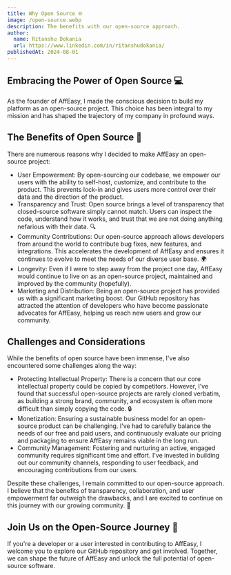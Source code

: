 ---
title: Why Open Source 🌐
image: /open-source.webp
description: The benefits with our open-source approach.
author:
  name: Ritanshu Dokania
  url: https://www.linkedin.com/in/ritanshudokania/
publishedAt: 2024-08-01
---

## Embracing the Power of Open Source 💻

As the founder of AffEasy, I made the conscious decision to build my platform as an open-source project. This choice has been integral to my mission and has shaped the trajectory of my company in profound ways.

## The Benefits of Open Source 🤝

There are numerous reasons why I decided to make AffEasy an open-source project:

- User Empowerment: By open-sourcing our codebase, we empower our users with the ability to self-host, customize, and contribute to the product. This prevents lock-in and gives users more control over their data and the direction of the product.
- Transparency and Trust: Open source brings a level of transparency that closed-source software simply cannot match. Users can inspect the code, understand how it works, and trust that we are not doing anything nefarious with their data. 🔍
- Community Contributions: Our open-source approach allows developers from around the world to contribute bug fixes, new features, and integrations. This accelerates the development of AffEasy and ensures it continues to evolve to meet the needs of our diverse user base. 🌍
- Longevity: Even if I were to step away from the project one day, AffEasy would continue to live on as an open-source project, maintained and improved by the community (hopefully).
- Marketing and Distribution: Being an open-source project has provided us with a significant marketing boost. Our GitHub repository has attracted the attention of developers who have become passionate advocates for AffEasy, helping us reach new users and grow our community.

## Challenges and Considerations

While the benefits of open source have been immense, I've also encountered some challenges along the way:

- Protecting Intellectual Property: There is a concern that our core intellectual property could be copied by competitors. However, I've found that successful open-source projects are rarely cloned verbatim, as building a strong brand, community, and ecosystem is often more difficult than simply copying the code. 🔒
- Monetization: Ensuring a sustainable business model for an open-source product can be challenging. I've had to carefully balance the needs of our free and paid users, and continuously evaluate our pricing and packaging to ensure AffEasy remains viable in the long run.
- Community Management: Fostering and nurturing an active, engaged community requires significant time and effort. I've invested in building out our community channels, responding to user feedback, and encouraging contributions from our users.

Despite these challenges, I remain committed to our open-source approach. I believe that the benefits of transparency, collaboration, and user empowerment far outweigh the drawbacks, and I are excited to continue on this journey with our growing community. 🚀

## Join Us on the Open-Source Journey 🌟

If you're a developer or a user interested in contributing to AffEasy, I welcome you to explore our GitHub repository and get involved. Together, we can shape the future of AffEasy and unlock the full potential of open-source software.
